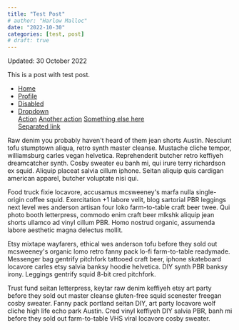```yaml
---
title: "Test Post"
# author: "Harlow Malloc"
date: "2022-10-30"
categories: [test, post]
# draft: true
---
```

Updated: 30 October 2022



This is a post with test post.

```{=html}

<ul class="nav nav-tabs" role="tablist">
  <li class="nav-item" role="presentation">
    <a class="nav-link active" data-bs-toggle="tab" href="#home" aria-selected="true" role="tab">Home</a>
  </li>
  <li class="nav-item" role="presentation">
    <a class="nav-link" data-bs-toggle="tab" href="#profile" aria-selected="false" tabindex="-1" role="tab">Profile</a>
  </li>
  <li class="nav-item" role="presentation">
    <a class="nav-link disabled" href="#" aria-selected="false" tabindex="-1" role="tab">Disabled</a>
  </li>
  <li class="nav-item dropdown">
    <a class="nav-link dropdown-toggle" data-bs-toggle="dropdown" href="#" role="button" aria-haspopup="true" aria-expanded="false">Dropdown</a>
    <div class="dropdown-menu">
      <a class="dropdown-item" href="#">Action</a>
      <a class="dropdown-item" href="#">Another action</a>
      <a class="dropdown-item" href="#">Something else here</a>
      <div class="dropdown-divider"></div>
      <a class="dropdown-item" href="#">Separated link</a>
    </div>
  </li>
</ul>
<div id="myTabContent" class="tab-content">
  <div class="tab-pane fade show active" id="home" role="tabpanel">
    <p>Raw denim you probably haven't heard of them jean shorts Austin. Nesciunt tofu stumptown aliqua, retro synth master cleanse. Mustache cliche tempor, williamsburg carles vegan helvetica. Reprehenderit butcher retro keffiyeh dreamcatcher synth. Cosby sweater eu banh mi, qui irure terry richardson ex squid. Aliquip placeat salvia cillum iphone. Seitan aliquip quis cardigan american apparel, butcher voluptate nisi qui.</p>
  </div>
  <div class="tab-pane fade" id="profile" role="tabpanel">
    <p>Food truck fixie locavore, accusamus mcsweeney's marfa nulla single-origin coffee squid. Exercitation +1 labore velit, blog sartorial PBR leggings next level wes anderson artisan four loko farm-to-table craft beer twee. Qui photo booth letterpress, commodo enim craft beer mlkshk aliquip jean shorts ullamco ad vinyl cillum PBR. Homo nostrud organic, assumenda labore aesthetic magna delectus mollit.</p>
  </div>
  <div class="tab-pane fade" id="dropdown1">
    <p>Etsy mixtape wayfarers, ethical wes anderson tofu before they sold out mcsweeney's organic lomo retro fanny pack lo-fi farm-to-table readymade. Messenger bag gentrify pitchfork tattooed craft beer, iphone skateboard locavore carles etsy salvia banksy hoodie helvetica. DIY synth PBR banksy irony. Leggings gentrify squid 8-bit cred pitchfork.</p>
  </div>
  <div class="tab-pane fade" id="dropdown2">
    <p>Trust fund seitan letterpress, keytar raw denim keffiyeh etsy art party before they sold out master cleanse gluten-free squid scenester freegan cosby sweater. Fanny pack portland seitan DIY, art party locavore wolf cliche high life echo park Austin. Cred vinyl keffiyeh DIY salvia PBR, banh mi before they sold out farm-to-table VHS viral locavore cosby sweater.</p>
  </div>
</div>

```